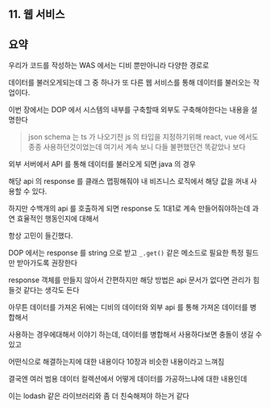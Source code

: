 ## 11. 웹 서비스



## 요약 

우리가 코드를 작성하는 WAS 에서는 디비 뿐만아니라 다양한 경로로

데이터를 불러오게되는데 그 중 하나가 또 다른 웹 서비스를 통해 데이터를 불러오는 작업이다.

이번 장에서는 DOP 에서 시스템의 내부를 구축할때 외부도 구축해야한다는 내용을 설명한다


> json schema 는 ts 가 나오기전 js 의 타입을 지정하기위해 react, vue 에서도 종종 사용하던것이었는데
> 여기서 계속 보니 다들 불편했던건 똑같았나 보다


외부 서버에서 API 를 통해 데이터를 불러오게 되면 java 의 경우

해당 api 의 response 를 클래스 맵핑해줘야 내 비즈니스 로직에서 해당 값을 꺼내 사용할 수 있다.

하지만 수백개의 api 를 호출하게 되면 response 도 1대1로 계속 만들어줘야하는데 과연 효율적인 행동인지에 대해서

항상 고민이 들긴했다.


DOP 에서는 response 를 string 으로 받고 `_.get()`  같은 메소드로 필요한 특정 필드만 받아가도록 권장한다

response 객체를 만들지 않아서 간편하지만 해당 방법은 api 문서가 없다면 관리가 힘들것 같다는 생각도 든다 


아무튼 데이터를 가져온 뒤에는 디비의 데이터와 외부 api 를 통해 가져온 데이터를 병합해서

사용하는 경우에대해서 이야기 하는데, 데이터를 병합해서 사용하다보면 충돌이 생길 수 있고

어떤식으로 해결하는지에 대한 내용이다 10장과 비슷한 내용이라고 느껴짐

결국엔 여러 범용 데이터 컬렉션에서 어떻게 데이터를 가공하느냐에 대한 내용인데

이는 lodash 같은 라이브러리와 좀 더 친숙해져야 하는거 같다 


